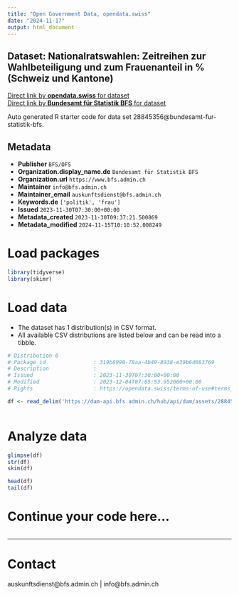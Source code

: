 ```yaml
---
title: "Open Government Data, opendata.swiss"
date: "2024-11-17"
output: html_document
---
```


## Dataset: Nationalratswahlen: Zeitreihen zur Wahlbeteiligung und zum Frauenanteil in % (Schweiz und Kantone)



[Direct link by **opendata.swiss** for dataset](https://opendata.swiss/de/dataset/nationalratswahlen-zeitreihen-zur-wahlbeteiligung-und-zum-frauenanteil-in-schweiz-und-kantone)<br>
[Direct link by **Bundesamt für Statistik BFS** for dataset](https://www.bfs.admin.ch/asset/de/sd-t-17.02-NRW2023-zeitreihen-frauen-beteiligung)

Auto generated R starter code for data set 28845356@bundesamt-fur-statistik-bfs.

## Metadata

- **Publisher** `BFS/OFS`
- **Organization.display_name.de** `Bundesamt für Statistik BFS`
- **Organization.url** `https://www.bfs.admin.ch`
- **Maintainer** `info@bfs.admin.ch`
- **Maintainer_email** `auskunftsdienst@bfs.admin.ch`
- **Keywords.de** `['politik', 'frau']`
- **Issued** `2023-11-30T07:30:00+00:00`
- **Metadata_created** `2023-11-30T09:37:21.500869`
- **Metadata_modified** `2024-11-15T10:10:52.008249`


# Load packages

```r

library(tidyverse)
library(skimr)

```

# Load data

-   The dataset has 1 distribution(s) in CSV format.
-   All available CSV distributions are listed below and can be read into a tibble.

```r

# Distribution 0
# Package_id               : 319b8990-78aa-4b49-8938-e39b6d083769
# Description              : 
# Issued                   : 2023-11-30T07:30:00+00:00
# Modified                 : 2023-12-04T07:05:53.952000+00:00
# Rights                   : https://opendata.swiss/terms-of-use#terms_by_ask

df <- read_delim('https://dam-api.bfs.admin.ch/hub/api/dam/assets/28845366/appendix')



```

# Analyze data

```r

glimpse(df)
str(df)
skim(df)

head(df)
tail(df)

```

# Continue your code here...

```r

```

------------------------------------------------------------------------

# Contact

auskunftsdienst@bfs.admin.ch | info@bfs.admin.ch
